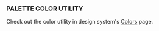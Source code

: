 
<Meta title="System/Color Utility" />

### PALETTE COLOR UTILITY

Check out the color utility in design system's [Colors](/?path=/story/guide-colors--page) page.
